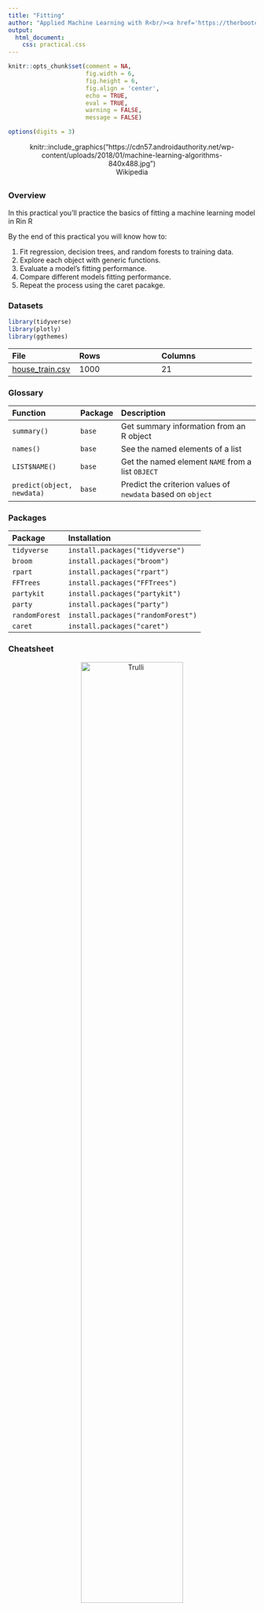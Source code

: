 ```yaml
---
title: "Fitting"
author: "Applied Machine Learning with R<br/><a href='https://therbootcamp.github.io'>www.therbootcamp.com</a><br/><a href='https://twitter.com/therbootcamp'>@therbootcamp</a>"
output:
  html_document:
    css: practical.css
---
```


```r
knitr::opts_chunk$set(comment = NA, 
                      fig.width = 6, 
                      fig.height = 6,
                      fig.align = 'center',
                      echo = TRUE, 
                      eval = TRUE, 
                      warning = FALSE,
                      message = FALSE)

options(digits = 3)
```

<figure>
<center>
knitr::include_graphics("https://cdn57.androidauthority.net/wp-content/uploads/2018/01/machine-learning-algorithms-840x488.jpg")
  <figcaption>Wikipedia</figcaption>
</figure>

## {.tabset}

### Overview

In this practical you'll practice the basics of fitting a machine learning model in Rin R

By the end of this practical you will know how to:

1. Fit regression, decision trees, and random forests to training data.
2. Explore each object with generic functions.
3. Evaluate a model's fitting performance.
4. Compare different models fitting performance.
5. Repeat the process using the caret pacakge.

### Datasets

```r
library(tidyverse)
library(plotly)
library(ggthemes)
```

|File  |Rows | Columns |
|:----|:-----|:------|
|[house_train.csv](https://raw.githubusercontent.com/therbootcamp/therbootcamp.github.io/master/_sessions/_data/house_train.csv)| 1000 | 21|

### Glossary

| Function| Package | Description |
|:---|:------|:---------------------------------------------|
| `summary()`|`base`|    Get summary information from an R object| 
| `names()`|`base`|    See the named elements of a list| 
| `LIST$NAME()`|`base`|    Get the named element `NAME` from a list `OBJECT`| 
| `predict(object, newdata)`|`base`|    Predict the criterion values of `newdata` based on `object`|




### Packages

|Package| Installation|
|:------|:------|
|`tidyverse`|`install.packages("tidyverse")`|
|`broom`|`install.packages("broom")`|
|`rpart`|`install.packages("rpart")`|
|`FFTrees`|`install.packages("FFTrees")`|
|`partykit`|`install.packages("partykit")`|
|`party`|`install.packages("party")`|
|`randomForest`|`install.packages("randomForest")`|
|`caret`|`install.packages("caret")`|



### Cheatsheet

<figure>
<center>
<a href="https://www.rstudio.com/wp-content/uploads/2015/03/ggplot2-cheatsheet.pdf">
  <img src="http://www.rstudio.com/wp-content/uploads/2015/03/ggplot2-cheatsheet.png" alt="Trulli" style="width:70%">
  <figcaption>https://www.rstudio.com/wp-content/uploads/2015/03/ggplot2-cheatsheet.pdf</figcaption></a>
</figure>


### Examples

```r
# Machine learning basics ------------------------------------

# Step 0: Load packages-----------

library(tidyverse)    # Load tidyverse for dplyr and tidyr
library(rpart)        # For rpart()
library(broom)        # For tidy()
library(caret)        # For resamp 
library(partykit)     # For nice decision trees

# Step 1: Load Training and Test data ----------------------

house_train <- read_csv("https://raw.githubusercontent.com/therbootcamp/therbootcamp.github.io/master/_sessions/_data/house_train.csv")

house_test <- read_csv("https://raw.githubusercontent.com/therbootcamp/therbootcamp.github.io/master/_sessions/_data/house_test.csv")

# Step 2: Explore training data -----------------------------

summary(house_train)

# We will do a log-transformation on price
#  because it is so heavily skewed

# Log-transform price
house_train <- house_train %>%
  mutate(price = log(price))

# Log-transform price
house_test <- house_test %>%
  mutate(price = log(price))

# Step 3: Fit models predicting price ------------------

# Regression
price_lm <- glm(formula = price ~ bedrooms + bathrooms + floors,
                data = house_train)

# Decision Trees
price_rpart <- rpart(formula = price ~ bedrooms + bathrooms + floors,
                     data = house_train)

# Step 4: Explore models -------------------------------

# Regression
summary(price_lm)

# Decision Trees
price_rpart
plot(price_rpart)
text(price_rpart)

# Nicer version!
plot(as.party(price_rpart))


# Step 5: Assess fitting accuracy ----------------------------


# Get fitted values
lm_fit <- predict(price_lm, 
                 newdata = house_train)

rpart_fit <- predict(price_rpart, 
                    newdata = house_train)

# Regression Fitting Accuracy
postResample(pred = lm_fit, 
             obs = house_train$price)

# Decision Tree Fitting Accuracy
postResample(pred = rpart_fit, 
             obs = house_train$price)

# Step 6: Predict new data -------------------------

lm_pred <- predict(object = price_lm, 
                   newdata = house_test)

rpart_pred <- predict(object = price_rpart, 
                      newdata = house_test)

# Step 7: Compare accuracy --------------------------

# Regression Prediction Accuracy
postResample(pred = lm_pred, 
             obs = house_test$price)

# Decision Tree Prediction Accuracy
postResample(pred = rpart_pred, 
             obs = house_test$price)


# Plot results

# Tidy competition results
competition_results <- tibble(truth = house_test$price,
                              Regression = lm_pred,
                              Decision_Trees = rpart_pred) %>%
                       gather(group, prediction, -truth)

# Plot!
ggplot(data = competition_results,
       aes(x = truth, y = prediction, col = group)) +
  geom_point(alpha = .2) +
  geom_abline(slope = 1, intercept = 0) +
  labs(title = "Predicting housing prices",
       subtitle = "Regression versus decision trees")
```

# Tasks

## A - Setup

1. Open your `baselrbootcamp` R project. It should already have the folders `1_Data` and `2_Code`. Make sure that the data files listed in the `Datasets` section above are in your `1_Data` folder

```r
# Done!
```

2. Open a new R script. At the top of the script, using comments, write your name and the date. Save it as a new file called `machinelearning_practical.R` in the `2_Code` folder.  

3. Using `library()` load the set of packages for this practical listed in the packages section above.

```r
## NAME
## DATE
## Wrangling Practical

library(XX)     
library(XX)
#...
```

```r
library(tidyverse)
```

4. For this practical, we'll use two datasets related to the prices of houses in King County Washington. There is a  *training* dataset `house_train.csv` and a model *testing* dataset `house_test.csv` data. Using the following template, load the datasets into R as `house_train` and `house_test`:

```r
house_train <- read_csv(file = "XXX/XXX")
```

5. Take a look at the first few rows of each dataset by printing them to the console.

## B - Walking through the 7 steps

```r

# Step 0: Load packages-----------

library(tidyverse)    # Load tidyverse for dplyr and tidyr
library(rpart)        # For rpart()
library(broom)        # For tidy()
library(caret)        # For resamp 
library(partykit)     # For nice decision trees

# Step 1: Load Training and Test data ----------------------

house_train <- read_csv("https://raw.githubusercontent.com/therbootcamp/therbootcamp.github.io/master/_sessions/_data/house_train.csv")

house_test <- read_csv("https://raw.githubusercontent.com/therbootcamp/therbootcamp.github.io/master/_sessions/_data/house_test.csv")

# Step 2: Explore training data -----------------------------

summary(house_train)

# We will do a log-transformation on price
#  because it is so heavily skewed

# Log-transform price
house_train <- house_train %>%
  mutate(price = log(price))

# Log-transform price
house_test <- house_test %>%
  mutate(price = log(price))

# Step 3: Fit models predicting price ------------------

# Regression
price_lm <- glm(formula = price ~ bedrooms + bathrooms + floors,
                data = house_train)

# Decision Trees
price_rpart <- rpart(formula = price ~ bedrooms + bathrooms + floors,
                     data = house_train)

# Step 4: Explore models -------------------------------

# Regression
summary(price_lm)

# Decision Trees
price_rpart
plot(price_rpart)
text(price_rpart)

# Nicer version!
plot(as.party(price_rpart))


# Step 5: Assess fitting accuracy ----------------------------


# Get fitted values
lm_fit <- predict(price_lm, 
                 newdata = house_train)

rpart_fit <- predict(price_rpart, 
                    newdata = house_train)

# Regression Fitting Accuracy
postResample(pred = lm_fit, 
             obs = house_train$price)

# Decision Tree Fitting Accuracy
postResample(pred = rpart_fit, 
             obs = house_train$price)

# Step 6: Predict new data -------------------------

lm_pred <- predict(object = price_lm, 
                   newdata = house_test)

rpart_pred <- predict(object = price_rpart, 
                      newdata = house_test)

# Step 7: Compare accuracy --------------------------

# Regression Prediction Accuracy
postResample(pred = lm_pred, 
             obs = house_test$price)

# Decision Tree Prediction Accuracy
postResample(pred = rpart_pred, 
             obs = house_test$price)


# Plot results

# Tidy competition results
competition_results <- tibble(truth = house_test$price,
                              Regression = lm_pred,
                              Decision_Trees = rpart_pred) %>%
                       gather(group, prediction, -truth)

# Plot!
ggplot(data = competition_results,
       aes(x = truth, y = prediction, col = group)) +
  geom_point(alpha = .2) +
  geom_abline(slope = 1, intercept = 0) +
  labs(title = "Predicting housing prices",
       subtitle = "Regression versus decision trees")
```


1. Run Steps 0 through 4 in the Examples section above. Run each line of code individually and explore each object you create. Try to understand each of the steps! If you have trouble, ask for help!

2. Which of the three features (bedrooms, bathrooms, floors) do the regression and decision tree models use? Do they treat the features equally?

3. Run step 5. Look at the results. Which model has the best fitting performance?

4. Run Steps 6-7. Look at the results. Which model has the best prediction performance? How does each model's prediction performance compare to its fitting performance?

## D - Include random forests

1. Random forests are much more complex than regression and decision trees. Try including Random forests in your analyses as a new competitor. You can use the `randomForest()` function from the `randomForest` package to fit your model!

```r
# Just add the following:

# Regression
price_rf <- randomForest(formula = price ~ bedrooms + bathrooms + floors,
                         data = house_train)


# Get fitted values
rf_fit <- predict(price_rf, 
                 newdata = house_train)


# prediction acuracy
postResample(pred = rf_fit, 
             obs = house_train$price)

# Get fitted values
rf_pred <- predict(price_rf, 
                 newdata = house_test)


# prediction acuracy
postResample(pred = rf_pred, 
             obs = house_test$price)
```

2. How does the *fitting* performance of random forests compare to the other algorithms in training?

```r
# rf is better!
```

3. How does the *prediction* performance of random forests compare to the other algorithms in testing?

```r
# rf is better!
```

## E - Include more features

Until now, you've only been predicting price based on 3 features (bedrooms, bathrooms, and floors). Of course, you have access to lots more data to predict housing prices! Now it's time to try using more data to predict price.

1. Look closely again at the columns in the `house_train` data. There are two features in the data that you definitely *don't* want to include in your models. Which two are they?

2. Remove those two features from your training data using the following template:

```r
# Remove two features (columns) from house_train
house_train <- house_train %>%
  select(-XX, -XX)
```


```r
# Remove two features (columns) from house_train
house_train <- house_train %>%
  select(-id, -date)
```

3. Re-run your models, but now predict price based on *all* of the features. To do this, use the formula short hand `formula = price ~ .`.

```r
# Regression example
price_lm <- glm(formula = price ~.,
                data = house_train)

# Same with other models...
```

4. How does the overall fitting and prediction performance of the models compare to when you only used three features? Did each model improve?

```r
# Yes each model improves!!
```

## F - Predict the year a house was built

```r
# On your own!
```


So far, we have predicted house prices based on many features. Now, see how well you can predict the *year* a house was built (`yr_built`) based on the following four features: bedrooms, bathrooms, condition, sqft_living.

1. Go through Steps 0 through 4 using regression `glm()` and decision trees `rpart()` to build models predicting the year a house was built `yr_built` based on `bedrooms`, `bathrooms`, `condition`, `sqft_living`.

2. Based on your model exploration (Step 4), which of the four features seem to be the most important in predicting the year a house was built?

3. Complete Steps 5 through 7.

4. Which of your three models is the best at predicting the year a house was built?

# Additional reading

- For more details check out `caret`'s vignette using `vignette("caret")`.

- Also check out [Applied Predictive Modeling](https://www.amazon.com/dp/B005Z29QT4/ref=cm_sw_su_dp) Kuhn & Johnson.

